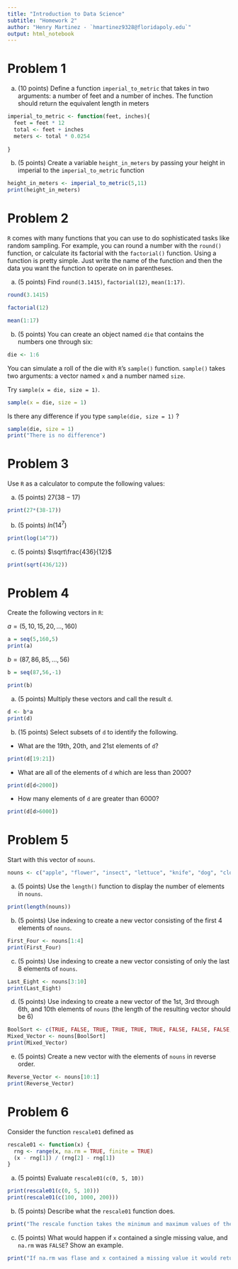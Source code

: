 ```yaml
---
title: "Introduction to Data Science"
subtitle: "Homework 2"
author: "Henry Martinez - `hmartinez9328@floridapoly.edu`"
output: html_notebook
---
```




# Problem 1 

(a) (10 points) Define a function `imperial_to_metric` that takes in two arguments: a number of feet and a number of inches. The function should return the equivalent length in meters

```r
imperial_to_metric <- function(feet, inches){
  feet = feet * 12
  total <- feet + inches
  meters <- total * 0.0254
  
}
```



(b) (5 points) Create a variable `height_in_meters` by passing your height in imperial to the `imperial_to_metric` function

```r

height_in_meters <- imperial_to_metric(5,11)
print(height_in_meters)

```



# Problem 2

`R` comes with many functions that you can use to do sophisticated tasks like random sampling. For example, you can round a number with the `round()` function, or calculate its factorial with the `factorial()` function. Using a function is pretty simple. Just write the name of the function and then the data you want the function to operate on in parentheses.

(a) (5 points) Find `round(3.1415)`, `factorial(12)`, `mean(1:17)`.
```r

round(3.1415)

factorial(12)

mean(1:17)

```



(b) (5 points) You can create an object named `die` that contains the numbers one through six:

```r


die <- 1:6
```

You can simulate a roll of the die with `R`’s `sample()` function. `sample()` takes two arguments: a vector named `x` and a number named `size`. 

Try `sample(x = die, size = 1)`. 
```r
sample(x = die, size = 1)

```


Is there any difference if you type `sample(die, size = 1)` ?


```r
sample(die, size = 1)
print("There is no difference")


```



# Problem 3

Use `R` as a calculator to compute the following values:

(a) (5 points) $27 (38 -17)$

```r

print(27*(38-17))

```


(b) (5 points) $ln(14^7)$

```r
print(log(14^7))
```


(c) (5 points) $\sqrt\frac{436}{12}$
```r

print(sqrt(436/12))
```





# Problem 4

Create the following vectors in `R`:

$a = (5, 10, 15, 20, ..., 160)$
```r
a = seq(5,160,5)
print(a)
```



$b = (87, 86, 85, ..., 56)$
```r
b = seq(87,56,-1)

print(b)
```



(a) (5 points) Multiply these vectors and call the result `d`. 

```r
d <- b*a
print(d)
```


(b) (15 points) Select subsets of `d` to identify the following.




- What are the 19th, 20th, and 21st elements of `d`?

```r
print(d[19:21])

```



- What are all of the elements of `d` which are less than 2000?
```r
print(d[d<2000])
```



- How many elements of `d` are greater than 6000?
```r
print(d[d>6000])

```




# Problem 5

Start with this vector of `nouns`.  

```r
nouns <- c("apple", "flower", "insect", "lettuce", "knife", "dog", "cloud", "person", "cabinet", "flower" )
```

(a) (5 points) Use the `length()` function to display the number of elements in `nouns`.

```r
print(length(nouns))
```


(b) (5 points) Use indexing to create a new vector consisting of the first 4 elements of `nouns`.

```r
First_Four <- nouns[1:4]
print(First_Four)
```



(c) (5 points) Use indexing to create a new vector consisting of only the last 8 elements of `nouns`.
```r
Last_Eight <- nouns[3:10]
print(Last_Eight)
```



(d) (5 points) Use indexing to create a new vector of the 1st, 3rd through 6th, and 10th elements of `nouns` (the length of the resulting vector should be 6)

```r


BoolSort <- c(TRUE, FALSE, TRUE, TRUE, TRUE, TRUE, FALSE, FALSE, FALSE, TRUE)
Mixed_Vector <- nouns[BoolSort]
print(Mixed_Vector)

```



(e) (5 points) Create a new vector with the elements of `nouns` in reverse order.
```r
Reverse_Vector <- nouns[10:1]
print(Reverse_Vector)

```




# Problem 6

Consider the function `rescale01` defined as 

```r
rescale01 <- function(x) {
  rng <- range(x, na.rm = TRUE, finite = TRUE)
  (x - rng[1]) / (rng[2] - rng[1])
}
```

(a) (5 points) Evaluate `rescale01(c(0, 5, 10))`

```r

print(rescale01(c(0, 5, 10)))
print(rescale01(c(100, 1000, 200)))


```



(b) (5 points) Describe what the `rescale01` function does.

```r
print("The rescale function takes the minimum and maximum values of the input vector. Afterwards, it takes each element in the input vector, subtracts it by the minimum value, and then divides the given number by the difference of the maximum and minimum elements of the input vector.")

```



(c) (5 points) What would happen if `x` contained a single missing value, and `na.rm` was `FALSE`? Show an example.


```r

print("If na.rm was flase and x contained a missing value it would return NA for that element because na.rm determines whether or not NA's are ommited from the vector.")


```



